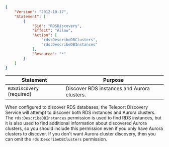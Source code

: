 ```json
{
    "Version": "2012-10-17",
    "Statement": [
        {
            "Sid": "RDSDiscovery",
            "Effect": "Allow",
            "Action": [
                "rds:DescribeDBClusters",
                "rds:DescribeDBInstances"
            ],
            "Resource": "*"
        }
    ]
}
```

| Statement | Purpose |
| --------- | ------- |
| `RDSDiscovery` (required) | Discover RDS instances and Aurora clusters. |

When configured to discover RDS databases, the Teleport Discovery Service
will attempt to discover both RDS instances and Aurora clusters.
The `rds:DescribeDBInstances` permission is used to find RDS instances, but it
is also used to find additional information about discovered Aurora clusters, so
you should include this permission even if you only have Aurora clusters to
discover.
If you don't want Aurora cluster discovery, then you can omit the
`rds:DescribeDBClusters` permission.
